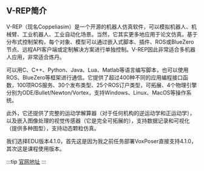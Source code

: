 
<WordCount>

## V-REP简介

V-REP（现名Coppeliasim）是一个开源的机器人仿真软件，可以模拟机器人、机械臂、工业机器人、工业自动化场景。当然，它其实更多地应用于论文仿真。基于分布式控制架构，每个对象、模型可以通过嵌入式脚本、插件、ROS或BlueZero节点、远程API客户端或定制解决方案进行单独控制。V-REP因此非常适合多机器人应用，非常适合炼丹。

可以用C、C++、Python、Java、Lua、Matlab等语言编写脚本，也可以使用ROS、BlueZero等框架进行通信。它提供了超过400种不同的应用编程接口函数，100项ROS服务、30个发布类型、25个ROS订户类型，可拓展、4个物理引擎分别为ODE/Bullet/Newton/Vortex，支持Windows、Linux、MacOS等操作系统。

此外，它还提供了完整的运动学解算器（对于任何机构的逆运动学和正运动学），以及嵌入图像处理的视觉传感器（它是完全可拓展的），支持数据记录和可视化（提供多种图型），支持动态颗粒仿真。

我们选择EDU版本4.1.0，首先这是因为我之前任务部署VoxPoser直接支持4.1.0，其次这是课程使用版本。

:::tip
[官网地址](https://www.coppeliarobotics.com/)
:::



</WordCount>